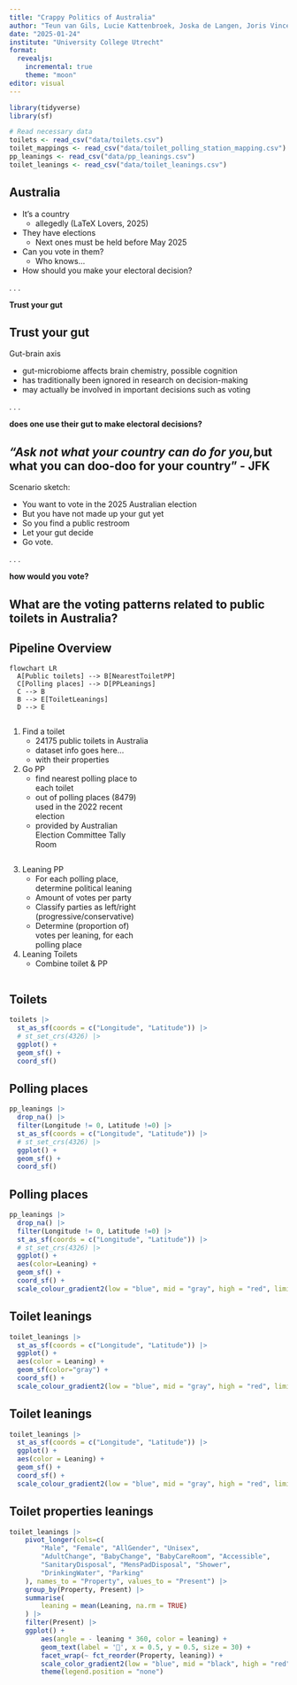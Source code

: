 ```yaml
---
title: "Crappy Politics of Australia"
author: "Teun van Gils, Lucie Kattenbroek, Joska de Langen, Joris Vincent"
date: "2025-01-24"
institute: "University College Utrecht"
format: 
  revealjs:
    incremental: true   
    theme: "moon"
editor: visual
---
```


```r
library(tidyverse)
library(sf)

# Read necessary data
toilets <- read_csv("data/toilets.csv")
toilet_mappings <- read_csv("data/toilet_polling_station_mapping.csv")
pp_leanings <- read_csv("data/pp_leanings.csv")
toilet_leanings <- read_csv("data/toilet_leanings.csv")
```

## Australia

-   It's a country
    -   allegedly (LaTeX Lovers, 2025)
-   They have elections
    -   Next ones must be held before May 2025
-   Can you vote in them?
    -   Who knows...
-   How should you make your electoral decision?

. . .

**Trust your gut**

## Trust your gut

Gut-brain axis

-   gut-microbiome affects brain chemistry, possible cognition
-   has traditionally been ignored in research on decision-making
-   may actually be involved in important decisions such as voting

. . . 

**does one use their gut to make electoral decisions?**

## *"Ask not what your country can do for you,*\n but what you can doo-doo for your country" - JFK

Scenario sketch:

-   You want to vote in the 2025 Australian election
-   But you have not made up your gut yet
-   So you find a public restroom
-   Let your gut decide
-   Go vote.

. . . 

**how would you vote?**

## What are the voting patterns related to public toilets in Australia?

## Pipeline Overview {.smaller}

<!-- visualise pipeline using mermaid -->

```mermaid
flowchart LR
  A[Public toilets] --> B[NearestToiletPP]
  C[Polling places] --> D[PPLeanings]
  C --> B
  B --> E[ToiletLeanings]
  D --> E
```

::::: {columns}
::: {.column width="50%"}
1.  Find a toilet
    -   24175 public toilets in Australia
    -   dataset info goes here...
    -   with their properties
2.  Go PP
    -   find nearest polling place to each toilet
    -   out of polling places (8479) used in the 2022 recent election
    -   provided by Australian Election Committee Tally Room
    
:::

::: {.column width="50%"}
3.  Leaning PP
    -   For each polling place, determine political leaning
    -   Amount of votes per party
    -   Classify parties as left/right (progressive/conservative)
    -   Determine (proportion of) votes per leaning, for each polling place
4.  Leaning Toilets
    -   Combine toilet & PP
:::
:::::


## Toilets
```r
toilets |>
  st_as_sf(coords = c("Longitude", "Latitude")) |>
  # st_set_crs(4326) |>
  ggplot() +
  geom_sf() +
  coord_sf()
```

## Polling places
```r
pp_leanings |>
  drop_na() |>
  filter(Longitude != 0, Latitude !=0) |>
  st_as_sf(coords = c("Longitude", "Latitude")) |>
  # st_set_crs(4326) |>
  ggplot() +
  geom_sf() +
  coord_sf()
```

## Polling places
```r
pp_leanings |>
  drop_na() |>
  filter(Longitude != 0, Latitude !=0) |>
  st_as_sf(coords = c("Longitude", "Latitude")) |>
  # st_set_crs(4326) |>
  ggplot() +
  aes(color=Leaning) +
  geom_sf() +
  coord_sf() +
  scale_colour_gradient2(low = "blue", mid = "gray", high = "red", limits=c(-1,1))
```

## Toilet leanings
```r
toilet_leanings |>
  st_as_sf(coords = c("Longitude", "Latitude")) |>
  ggplot() +
  aes(color = Leaning) +
  geom_sf(color="gray") +
  coord_sf() +
  scale_colour_gradient2(low = "blue", mid = "gray", high = "red", limits=c(-1,1))
```

## Toilet leanings
```r
toilet_leanings |>
  st_as_sf(coords = c("Longitude", "Latitude")) |>
  ggplot() +
  aes(color = Leaning) +
  geom_sf() +
  coord_sf() +
  scale_colour_gradient2(low = "blue", mid = "gray", high = "red", limits=c(-1,1))
```

## Toilet properties leanings

```r
toilet_leanings |>
    pivot_longer(cols=c(
        "Male", "Female", "AllGender", "Unisex",
        "AdultChange", "BabyChange", "BabyCareRoom", "Accessible",
        "SanitaryDisposal", "MensPadDisposal", "Shower", 
        "DrinkingWater", "Parking"
    ), names_to = "Property", values_to = "Present") |>
    group_by(Property, Present) |>
    summarise(
        leaning = mean(Leaning, na.rm = TRUE)
    ) |>
    filter(Present) |>
    ggplot() +
        aes(angle = - leaning * 360, color = leaning) +
        geom_text(label = '🚽', x = 0.5, y = 0.5, size = 30) +
        facet_wrap(~ fct_reorder(Property, leaning)) +
        scale_color_gradient2(low = "blue", mid = "black", high = "red") +
        theme(legend.position = "none")
```